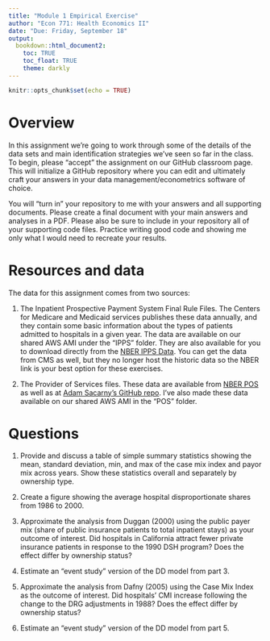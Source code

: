 ```yaml
---
title: "Module 1 Empirical Exercise"
author: "Econ 771: Health Economics II"
date: "Due: Friday, September 18"
output: 
  bookdown::html_document2:
    toc: TRUE
    toc_float: TRUE
    theme: darkly
---
```


```r
knitr::opts_chunk$set(echo = TRUE)
```

# Overview
In this assignment we're going to work through some of the details of the data sets and main identification strategies we've seen so far in the class. To begin, please "accept" the assignment on our GitHub classroom page. This will initialize a GitHub repository where you can edit and ultimately craft your answers in your data management/econometrics software of choice.  

You will "turn in" your repository to me with your answers and all supporting documents. Please create a final document with your main answers and analyses in a PDF. Please also be sure to include in your repository all of your supporting code files. Practice writing good code and showing me only what I would need to recreate your results.


# Resources and data
The data for this assignment comes from two sources:

1. The Inpatient Prospective Payment System Final Rule Files. The Centers for Medicare and Medicaid services publishes these data annually, and they contain some basic information about the types of patients admitted to hospitals in a given year. The data are available on our shared AWS AMI under the "IPPS" folder. They are also available for you to download directly from the [NBER IPPS Data](https://data.nber.org/data/cms-impact-file-hospital-inpatient-prospective-payment-system-ipps.html). You can get the data from CMS as well, but they no longer host the historic data so the NBER link is your best option for these exercises.

2. The Provider of Services files. These data are available from [NBER POS](https://data.nber.org/data/provider-of-services.html) as well as at [Adam Sacarny's GitHub repo](https://github.com/asacarny/provider-of-services). I've also made these data available on our shared AWS AMI in the "POS" folder.


# Questions
1. Provide and discuss a table of simple summary statistics showing the mean, standard deviation, min, and max of the case mix index and payor mix across years. Show these statistics overall and separately by ownership type.

2. Create a figure showing the average hospital disproportionate shares from 1986 to 2000.

3. Approximate the analysis from Duggan (2000) using the public payer mix (share of public insurance patients to total inpatient stays) as your outcome of interest. Did hospitals in California attract fewer private insurance patients in response to the 1990 DSH program? Does the effect differ by ownership status?

4. Estimate an "event study" version of the DD model from part 3.

5. Approximate the analysis from Dafny (2005) using the Case Mix Index as the outcome of interest. Did hospitals' CMI increase following the change to the DRG adjustments in 1988? Does the effect differ by ownership status?

6. Estimate an "event study" version of the DD model from part 5.